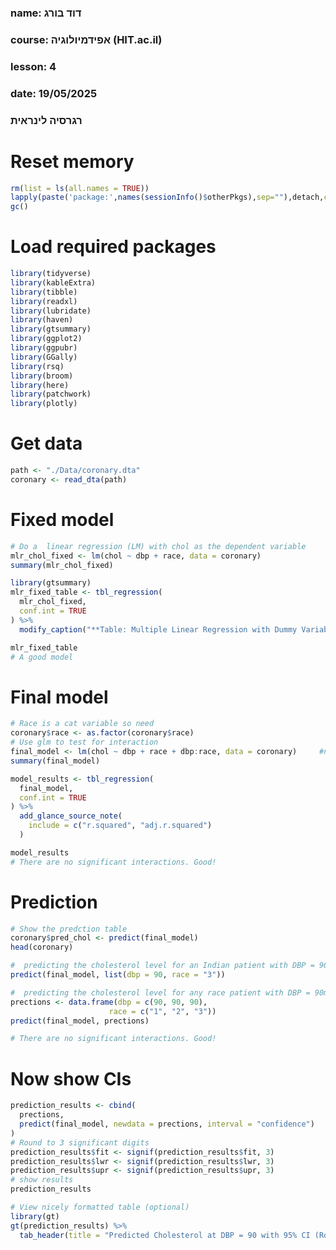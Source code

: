 ###
### name: דוד בורג
### course: אפידמיולוגיה (HIT.ac.il)
### lesson: 4
### date: 19/05/2025
###  
###  רגרסיה לינראית
###

# Reset memory
```{r setup-packages, include false}
rm(list = ls(all.names = TRUE))
lapply(paste('package:',names(sessionInfo()$otherPkgs),sep=""),detach,character.only=TRUE,unload=TRUE,force=TRUE)
gc()
```

# Load required packages
```{r setup-packages, include false}
library(tidyverse)
library(kableExtra)
library(tibble)
library(readxl)
library(lubridate)
library(haven)
library(gtsummary)
library(ggplot2)
library(ggpubr)
library(GGally)
library(rsq)
library(broom)
library(here)
library(patchwork)
library(plotly)
```

# Get data
```{r load data, include false}
path <- "./Data/coronary.dta"
coronary <- read_dta(path)
```


# Fixed model
```{r num-to-cat, include false}
# Do a  linear regression (LM) with chol as the dependent variable 
mlr_chol_fixed <- lm(chol ~ dbp + race, data = coronary)
summary(mlr_chol_fixed)

library(gtsummary)
mlr_fixed_table <- tbl_regression(
  mlr_chol_fixed,
  conf.int = TRUE
) %>%
  modify_caption("**Table: Multiple Linear Regression with Dummy Variables for Race**")

mlr_fixed_table
# A good model
```


# Final model
```{r sort_data, include false}
# Race is a cat variable so need  
coronary$race <- as.factor(coronary$race)
# Use glm to test for interaction
final_model <- lm(chol ~ dbp + race + dbp:race, data = coronary)     #notice the " dbp:race" term
summary(final_model)

model_results <- tbl_regression(
  final_model,
  conf.int = TRUE
) %>%
  add_glance_source_note(
    include = c("r.squared", "adj.r.squared")
  )

model_results
# There are no significant interactions. Good!
```

# Prediction
```{r sort_data, include false}
# Show the predction table
coronary$pred_chol <- predict(final_model)
head(coronary)

#  predicting the cholesterol level for an Indian patient with DBP = 90mmHg
predict(final_model, list(dbp = 90, race = "3"))

#  predicting the cholesterol level for any race patient with DBP = 90mmHg
prections <- data.frame(dbp = c(90, 90, 90), 
                      race = c("1", "2", "3"))
predict(final_model, prections)

# There are no significant interactions. Good!
```

# Now show CIs
```{r sort_data, include false}
prediction_results <- cbind(
  prections,
  predict(final_model, newdata = prections, interval = "confidence")
)
# Round to 3 significant digits
prediction_results$fit <- signif(prediction_results$fit, 3)
prediction_results$lwr <- signif(prediction_results$lwr, 3)
prediction_results$upr <- signif(prediction_results$upr, 3)
# show results
prediction_results

# View nicely formatted table (optional)
library(gt)
gt(prediction_results) %>%
  tab_header(title = "Predicted Cholesterol at DBP = 90 with 95% CI (Rounded)")
```

